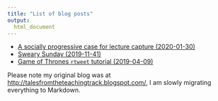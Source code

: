 ```yaml
---
title: "List of blog posts"
output:
  html_document
---
```



* [A socially progressive case for lecture capture (2020-01-30)](lec_rec_keynote.html)  
* [Sweary Sunday (2019-11-41)](swearing_blog.html)
* [Game of Thrones `rtweet` tutorial (2019-04-09)](GoT.html)

Please note my original blog was at [http://talesfromtheteachingtrack.blogspot.com/](http://talesfromtheteachingtrack.blogspot.com/), I am slowly migrating everything to Markdown. 
